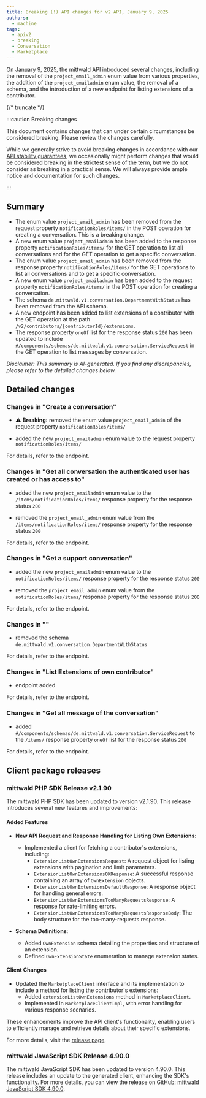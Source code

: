 ```yaml
---
title: Breaking (!) API changes for v2 API, January 9, 2025
authors:
  - machine
tags:
  - apiv2
  - breaking
  - Conversation
  - Marketplace
---
```



On January 9, 2025, the mittwald API introduced several changes, including the removal of the `project_email_admin` enum value from various properties, the addition of the `project_emailadmin` enum value, the removal of a schema, and the introduction of a new endpoint for listing extensions of a contributor.

{/* truncate */}

:::caution Breaking changes

This document contains changes that can under certain circumstances be considered breaking. Please review the changes carefully.

While we generally strive to avoid breaking changes in accordance with our [API stability guarantees](../../../../../docs/v2/api/stability), we occasionally might perform changes that would be considered breaking in the strictest sense of the term, but we do not consider as breaking in a practical sense. We will always provide ample notice and documentation for such changes.

:::

## Summary

- The enum value `project_email_admin` has been removed from the request property `notificationRoles/items/` in the POST operation for creating a conversation. This is a breaking change.
- A new enum value `project_emailadmin` has been added to the response property `notificationRoles/items/` for the GET operation to list all conversations and for the GET operation to get a specific conversation.
- The enum value `project_email_admin` has been removed from the response property `notificationRoles/items/` for the GET operations to list all conversations and to get a specific conversation.
- A new enum value `project_emailadmin` has been added to the request property `notificationRoles/items/` in the POST operation for creating a conversation.
- The schema `de.mittwald.v1.conversation.DepartmentWithStatus` has been removed from the API schema.
- A new endpoint has been added to list extensions of a contributor with the GET operation at the path `/v2/contributors/{contributorId}/extensions`.
- The response property `oneOf` list for the response status `200` has been updated to include `#/components/schemas/de.mittwald.v1.conversation.ServiceRequest` in the GET operation to list messages by conversation.

_Disclaimer: This summary is AI-generated. If you find any discrepancies, please refer to the detailed changes below._

## Detailed changes

### Changes in "Create a conversation"

- ⚠️ **Breaking:** removed the enum value `project_email_admin` of the request property `notificationRoles/items/`

- added the new `project_emailadmin` enum value to the request property `notificationRoles/items/`

For details, refer to the <OperationLink operation="conversation-create-conversation" apiVersion="v2" /> endpoint.

### Changes in "Get all conversation the authenticated user has created or has access to"

- added the new `project_emailadmin` enum value to the `/items/notificationRoles/items/` response property for the response status `200`

- removed the `project_email_admin` enum value from the `/items/notificationRoles/items/` response property for the response status `200`

For details, refer to the <OperationLink operation="conversation-list-conversations" apiVersion="v2" /> endpoint.

### Changes in "Get a support conversation"

- added the new `project_emailadmin` enum value to the `notificationRoles/items/` response property for the response status `200`

- removed the `project_email_admin` enum value from the `notificationRoles/items/` response property for the response status `200`

For details, refer to the <OperationLink operation="conversation-get-conversation" apiVersion="v2" /> endpoint.

### Changes in ""

- removed the schema `de.mittwald.v1.conversation.DepartmentWithStatus`

For details, refer to the <OperationLink operation="" apiVersion="v2" /> endpoint.

### Changes in "List Extensions of own contributor"

- endpoint added

For details, refer to the <OperationLink operation="extension-list-own-extensions" apiVersion="v2" /> endpoint.

### Changes in "Get all message of the conversation"

- added `#/components/schemas/de.mittwald.v1.conversation.ServiceRequest` to the `/items/` response property `oneOf` list for the response status `200`

For details, refer to the <OperationLink operation="conversation-list-messages-by-conversation" apiVersion="v2" /> endpoint.

## Client package releases

### mittwald PHP SDK Release v2.1.90

The mittwald PHP SDK has been updated to version v2.1.90. This release introduces several new features and improvements:

#### Added Features

- **New API Request and Response Handling for Listing Own Extensions**:

  - Implemented a client for fetching a contributor's extensions, including:
    - `ExtensionListOwnExtensionsRequest`: A request object for listing extensions with pagination and limit parameters.
    - `ExtensionListOwnExtensionsOKResponse`: A successful response containing an array of `OwnExtension` objects.
    - `ExtensionListOwnExtensionsDefaultResponse`: A response object for handling general errors.
    - `ExtensionListOwnExtensionsTooManyRequestsResponse`: A response for rate-limiting errors.
    - `ExtensionListOwnExtensionsTooManyRequestsResponseBody`: The body structure for the too-many-requests response.

- **Schema Definitions**:
  - Added `OwnExtension` schema detailing the properties and structure of an extension.
  - Defined `OwnExtensionState` enumeration to manage extension states.

#### Client Changes

- Updated the `MarketplaceClient` interface and its implementation to include a method for listing the contributor's extensions:
  - Added `extensionListOwnExtensions` method in `MarketplaceClient`.
  - Implemented in `MarketplaceClientImpl`, with error handling for various response scenarios.

These enhancements improve the API client's functionality, enabling users to efficiently manage and retrieve details about their specific extensions.

For more details, visit the [release page](https://github.com/mittwald/api-client-php/releases/tag/v2.1.90).

### mittwald JavaScript SDK Release 4.90.0

The mittwald JavaScript SDK has been updated to version 4.90.0. This release includes an update to the generated client, enhancing the SDK's functionality. For more details, you can view the release on GitHub: [mittwald JavaScript SDK 4.90.0](https://github.com/mittwald/api-client-js/releases/tag/4.90.0).
